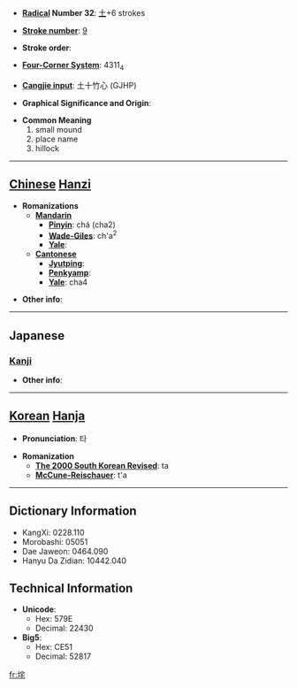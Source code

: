* '''[[Wiktionary:Chinese radical index| Radical]] Number 32''': [[Wiktionary:Chinese radical index 土|土]]+6 strokes

* '''[[Wiktionary:Chinese total strokes index|Stroke number]]''': [[Wiktionary:Chinese total strokes index 9|9]]

* '''Stroke order''': 

* '''[[Wiktionary:Chinese four corner index|Four-Corner System]]''': 4311<sub>4</sub>

* '''[[Wiktionary:Chinese Cangjie index|Cangjie input]]''': 土十竹心 (GJHP)

* '''Graphical Significance and Origin''': 

* '''Common Meaning'''
*#small mound
*# place name
*# hillock


----

== [[Chinese]] [[Hanzi]] ==

* '''Romanizations'''
** '''[[Mandarin]]'''
*** '''[[Pinyin]]''': chá (cha2)
*** '''[[Wade-Giles]]''': ch'a<sup>2</sup>
*** '''[[Yale]]''': 
** '''[[Cantonese]]'''
*** '''[[Jyutping]]''':
*** '''[[Penkyamp]]''': 
*** '''[[Yale]]''': cha4

* '''Other info''': 

----

==Japanese==
===[[Kanji]]===
{{kanji|on readings=[[た]] (ta), [[だ]] (da)|kun readings=}}

* '''Other info''':  

----

== [[Korean]] [[Hanja]] ==

* '''Pronunciation''': 타

* '''Romanization'''
** '''[[The 2000 South Korean Revised Romanization|The 2000 South Korean Revised]]''': ta
** '''[[McCune-Reischauer]]''': t'a

----

== Dictionary Information ==

* KangXi: 0228.110
* Morobashi: 05051
* Dae Jaweon: 0464.090
* Hanyu Da Zidian: 10442.040

== Technical Information ==

* '''Unicode''':
** Hex: 579E
** Decimal: 22430
* '''Big5''':
** Hex: CE51
** Decimal: 52817

[[fr:垞]]